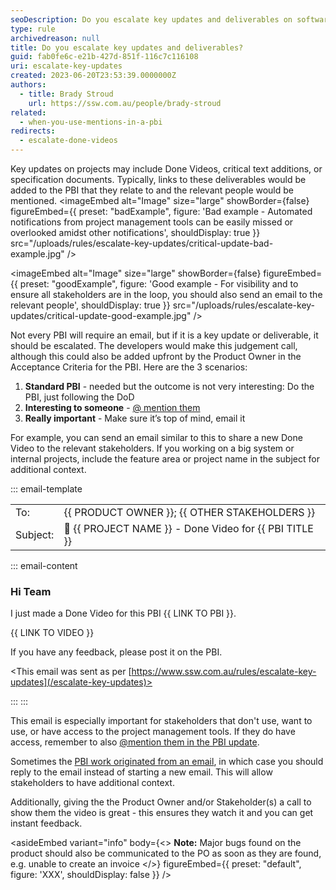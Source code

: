 ```yaml
---
seoDescription: Do you escalate key updates and deliverables on software development projects to ensure all stakeholders are informed?
type: rule
archivedreason: null
title: Do you escalate key updates and deliverables?
guid: fab0fe6c-e21b-427d-851f-116c7c116108
uri: escalate-key-updates
created: 2023-06-20T23:53:39.0000000Z
authors:
  - title: Brady Stroud
    url: https://ssw.com.au/people/brady-stroud
related:
  - when-you-use-mentions-in-a-pbi
redirects:
  - escalate-done-videos
---
```


Key updates on projects may include Done Videos, critical text additions, or specification documents. Typically, links to these deliverables would be added to the PBI that they relate to and the relevant people would be mentioned.
<imageEmbed
  alt="Image"
  size="large"
  showBorder={false}
  figureEmbed={{
    preset: "badExample",
    figure: 'Bad example - Automated notifications from project management tools can be easily missed or overlooked amidst other notifications',
    shouldDisplay: true
  }}
  src="/uploads/rules/escalate-key-updates/critical-update-bad-example.jpg"
/>

<imageEmbed
  alt="Image"
  size="large"
  showBorder={false}
  figureEmbed={{
    preset: "goodExample",
    figure: 'Good example - For visibility and to ensure all stakeholders are in the loop, you should also send an email to the relevant people',
    shouldDisplay: true
  }}
  src="/uploads/rules/escalate-key-updates/critical-update-good-example.jpg"
/>

Not every PBI will require an email, but if it is a key update or deliverable, it should be escalated. The developers would make this judgement call, although this could also be added upfront by the Product Owner in the Acceptance Criteria for the PBI. Here are the 3 scenarios:

1. **Standard PBI** - needed but the outcome is not very interesting: Do the PBI, just following the DoD
2. **Interesting to someone** - [@ mention them](/when-you-use-mentions-in-a-pbi)
3. **Really important** - Make sure it’s top of mind, email it

For example, you can send an email similar to this to share a new Done Video to the relevant stakeholders. If you working on a big system or internal projects, include the feature area or project name in the subject for additional context.

::: email-template

| | |
| -------- | --- |
| To: | {{ PRODUCT OWNER }}; {{ OTHER STAKEHOLDERS }} |
| Subject: | 🎥 {{ PROJECT NAME }} - Done Video for {{ PBI TITLE }} |
::: email-content

### Hi Team

I just made a Done Video for this PBI {{ LINK TO PBI }}.

{{ LINK TO VIDEO }}

If you have any feedback, please post it on the PBI.

<This email was sent as per [https://www.ssw.com.au/rules/escalate-key-updates](/escalate-key-updates)>

:::
:::

This email is especially important for stakeholders that don't use, want to use, or have access to the project management tools. If they do have access, remember to also [@mention them in the PBI update](/when-you-use-mentions-in-a-pbi).

Sometimes the [PBI work originated from an email](/turn-emails-into-pbis), in which case you should reply to the email instead of starting a new email. This will allow stakeholders to have additional context.

Additionally, giving the the Product Owner and/or Stakeholder(s) a call to show them the video is great - this ensures they watch it and you can get instant feedback.

<asideEmbed
  variant="info"
  body={<>
    **Note:**
Major bugs found on the product should also be communicated to the PO as soon as they are found, e.g. unable to create an invoice
  </>}
  figureEmbed={{
    preset: "default",
    figure: 'XXX',
    shouldDisplay: false
  }}
/>